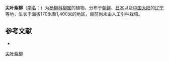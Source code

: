 {{Speciesbox
| name = 尖叶紫柳
| status = 
| status_system = 
| image =
| genus = Salix
| species = koriyanagi
| authority = Kimura ex Görz
}}

'''尖叶紫柳'''（[[学名|学名]]：{{lang|la|''Salix koriyanagi''}}）为[[杨柳科|杨柳科]][[柳属|柳属]]的植物。分布于[[朝鲜|朝鲜]]、[[日本|日本]]以及[[中国大陆|中国大陆]]的[[辽宁|辽宁]]等地，生长于海拔170米至1,400米的地区，目前尚未由人工引种栽培。

== 参考文献 ==
<div class="references-small">
* {{cite web| url =http://www.bioinfo.cn/db05/KmzwSpecies.php?action=view&id=20485| title =尖叶紫柳| work =《中国高等植物数据库全库》| publisher =中国科学院微生物研究所| author =昆明植物研究所| accessdate =2009-02-25| deadurl =yes| archiveurl =https://web.archive.org/web/20160305095202/http://www.bioinfo.cn/db05/KmzwSpecies.php?action=view&id=20485| archivedate =2016-03-05}}
</div>
{{Taxonbar|from=Q11037705}}

[[Category:柳属|尖叶紫柳]]


{{植物小作品}}
